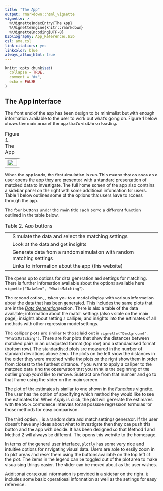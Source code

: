 ```yaml
---
title: "The App"
output: rmarkdown::html_vignette
vignette: >
  %\VignetteIndexEntry{The App}
  %\VignetteEngine{knitr::rmarkdown}
  %\VignetteEncoding{UTF-8}
bibliography: App_References.bib
csl: ama.csl
link-citations: yes
linkcolor: blue
always_allow_html: true
---
```


```r
knitr::opts_chunk$set(
  collapse = TRUE,
  comment = "#>",
  echo = FALSE
)
```

```{=html}
<script src="https://kit.fontawesome.com/e10eea7053.js" crossorigin="anonymous"></script>
```
## The App Interface

The front end of the app has been design to be minimalist but with enough information available to the user to work out what's going on. Figure 1 below shows the main area of the app that's visible on loading.

```{=html}
<table style="border: none;">
  <caption style="text-align:left; caption-side:top;"> Figure 1. The App</caption>
  <tr>
  	  <td style="text-align:center"><img src="../man/figures/App_Main.jpeg" border=0 width="100%"> </img></td>
  </tr>
</table>
```
When the app loads, the first simulation is run. This means that as soon as a user opens the app they are presented with a standard presentation of matched data to investigate. The full home screen of the app also contains a sidebar panel on the right with some additional information for users. Table 1 below outlines some of the options that users have to access through the app.

::: center
```{=html}

The four buttons under the main title each serve a different function outlined in the table below.<br>
<table style="border: none;">
  <caption style="text-align:left; caption-side:top;"> Table 2. App buttons</caption>
<tr>
	  <td style="text-align:center"><i class="fas fa-cog"></i></td>
    <td> Simulate the data and select the matching settings</span></td>
</tr>
<tr>
	<td style="text-align:center"><i class="fas fa-table"></i></td> 
    <td>Look at the data and get insights</span></td>
</tr>
<tr>
    <td style="text-align:center"><i class="fa fa-shuffle"></i></td>
    <td>Generate data from a random simulation with random matching settings</span></td>
<tr>
	<td style="text-align:center"><i class="fas fa-info"></i></td>
    <td>Links to information about the app (this website)</span></td>
</tr>
</table>
```
:::

The <i class="fas fa-cog"></i> opens up to options for data generation and settings for matching. There is further information available about the options available here `vignette("DataGen", "WhatsMatching")`.

The second option, <i class="fas fa-table"></i>, takes you to a modal display with various information about the data that has been generated. This includes the same plots that are in the [*Data Generation*](DataGen.html)section. There is also a table of the data available; information about the match settings (also visible on the main page); insights about setting a calliper; and insights into the estimates of all methods with other regression model settings.

The calliper plots are similar to those laid out in `vignette("Background", "WhatsMatching")`. There are four plots that show the distances between matched pairs in an unadjusted format (top row) and a standardised format (bottom row). The standardised plots are measured in the number of standard deviations above zero. The plots on the left show the distances in the order they were matched while the plots on the right show them in order from closest to the furthest distance. If you want to apply a calliper to the matched data, find the observation that you think is the beginning of the outlier group you'd like to remove. Subtract one from that number and go to that frame using the slider on the main screen.

The plot of the estimates is similar to one shown in the [*Functions*](functions.html) vignette. The user has the option of specifying which method they would like to see the estimates for. When *Apply* is click, the plot will generate the estimates with the 95% confidence intervals for all possible regression formulas for those methods for easy comparison.

The third option, <i class="fas fa-shuffle"></i>, is a random data and match settings generator. If the user doesn't have any ideas about what to investigate then they can push this button and the app with decide. It has been designed so that Method 1 and Method 2 will always be different. The <i class="fas fa-info"></i> opens this website to the homepage.

In terms of the general user interface, `plotly` has some very nice and intuitive options for navigating visual data. Users are able to easily zoom in to plot areas and reset them using the buttons available on the top left of the plot. The items in the legend can be toggled out of the plot area to make visualising things easier. The slider can be moved about as the user wishes.

Additional contextual information is provided in a sidebar on the right. It includes some basic operational information as well as the settings for easy reference.
